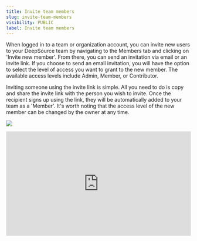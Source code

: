 ```yaml
---
title: Invite team members
slug: invite-team-members
visibility: PUBLIC
label: Invite team members
---
```

When logged in to a team or organization account, you can invite new users to your DeepSource team by navigating to the Members tab and clicking on 'Invite new member'. From there, you can send an invitation via email or an invite link. If you choose to send an email invitation, you will have the option to select the level of access you want to grant to the new member. The available access levels include Admin, Member, or Contributor.

Inviting someone using the invite link is simple. All you need to do is copy and share the invite link with the person you wish to invite. Once the recipient signs up using the link, they will be automatically added to your team as a 'Member'. It's worth noting that the access level of the new member can be changed by the owner at any time.

![](https://files.readme.io/56aade0-invite_team.png)

<div style="padding:56.25% 0 0 0;position:relative;"><iframe src="https://player.vimeo.com/video/812332136?h=cc6d07cd71&badge=0&autopause=0&player_id=0&app_id=58479/embed" allow="autoplay; fullscreen; picture-in-picture" allowfullscreen frameborder="0" style="position:absolute;top:0;left:0;width:100%;height:100%;"></iframe></div>